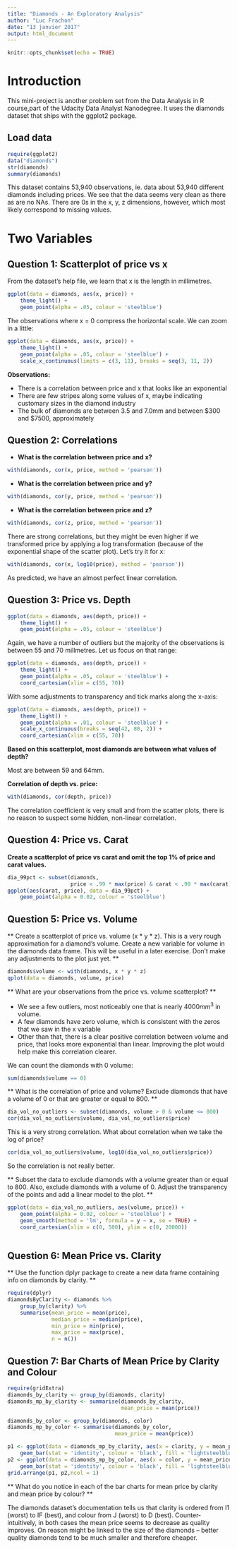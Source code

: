 ```yaml
---
title: "Diamonds - An Exploratory Analysis"
author: "Luc Frachon"
date: "13 janvier 2017"
output: html_document
---
```


```r
knitr::opts_chunk$set(echo = TRUE)
```

# Introduction

This mini-project is another problem set from the Data Analysis in R course,part of the Udacity Data Analyst Nanodegree. It uses the diamonds dataset that ships with the ggplot2 package.

## Load data

```r
require(ggplot2)
data("diamonds")
str(diamonds)
summary(diamonds)
```

This dataset contains 53,940 observations, ie. data about 53,940 different diamonds including prices. We see that the data seems very clean as there as are no NAs. There are 0s in the x, y, z dimensions, however, which most likely correspond to missing values.


# Two Variables
## Question 1: Scatterplot of price vs x

From the dataset's help file, we learn that x is the length in millimetres.

```r
ggplot(data = diamonds, aes(x, price)) +
    theme_light() +
    geom_point(alpha = .05, colour = 'steelblue')
```

The observations where x = 0 compress the horizontal scale. We can zoom in a little:

```r
ggplot(data = diamonds, aes(x, price)) +
    theme_light() +
    geom_point(alpha = .05, colour = 'steelblue') +
    scale_x_continuous(limits = c(3, 11), breaks = seq(3, 11, 2))
```

**Observations:**

 - There is a correlation between price and x that looks like an exponential
 - There are few stripes along some values of x, maybe indicating customary sizes in the diamond industry
 - The bulk of diamonds are between 3.5 and 7.0mm and between $300 and $7500, approximately

## Question 2: Correlations

 * **What is the correlation between price and x?**
 
```r
with(diamonds, cor(x, price, method = 'pearson'))
```

 * **What is the correlation between price and y?**
 
```r
with(diamonds, cor(y, price, method = 'pearson'))
```

 * **What is the correlation between price and z?**
 
```r
with(diamonds, cor(z, price, method = 'pearson'))
```

There are strong correlations, but they might be even higher if we transformed price by applying a log transformation (because of the exponential shape of the scatter plot). Let's try it for x:

```r
with(diamonds, cor(x, log10(price), method = 'pearson'))
```

As predicted, we have an almost perfect linear correlation.

## Question 3: Price vs. Depth

```r
ggplot(data = diamonds, aes(depth, price)) +
    theme_light() +
    geom_point(alpha = .05, colour = 'steelblue')
```

Again, we have a number of outliers but the majority of the observations is between 55 and 70 millmetres. Let us focus on that range:

```r
ggplot(data = diamonds, aes(depth, price)) +
    theme_light() +
    geom_point(alpha = .05, colour = 'steelblue') +
    coord_cartesian(xlim = c(55, 70))
```

With some adjustments to transparency and tick marks along the x-axis:

```r
ggplot(data = diamonds, aes(depth, price)) +
    theme_light() +
    geom_point(alpha = .01, colour = 'steelblue') +
    scale_x_continuous(breaks = seq(42, 80, 2)) +
    coord_cartesian(xlim = c(55, 70))
```

**Based on this scatterplot, most diamonds are between what values of depth?**

Most are between 59 and 64mm.

**Correlation of depth vs. price:**

```r
with(diamonds, cor(depth, price))
```

The correlation coefficient is very small and from the scatter plots, there is no reason to suspect some hidden, non-linear correlation.

## Question 4: Price vs. Carat

**Create a scatterplot of price vs carat and omit the top 1% of price and carat values.**

```r
dia_99pct <- subset(diamonds, 
                    price < .99 * max(price) & carat < .99 * max(carat))
ggplot(aes(carat, price), data = dia_99pct) +
    geom_point(alpha = 0.02, colour = 'steelblue')
```

## Question 5: Price vs. Volume

** Create a scatterplot of price vs. volume (x * y * z). This is a very rough approximation for a diamond's volume. Create a new variable for volume in the diamonds data frame. This will be useful in a later exercise. Don't make any adjustments to the plot just yet. **

```r
diamonds$volume <- with(diamonds, x * y * z)
qplot(data = diamonds, volume, price)
```

** What are your observations from the price vs. volume scatterplot? **

 - We see a few outliers, most noticeably one that is nearly $4000mm^3$ in volume.
 - A few diamonds have zero volume, which is consistent with the zeros that we saw in the x variable
 - Other than that, there is a clear positive correlation between volume and price, that looks more exponential than linear.
 Improving the plot would help make this correlation clearer.
 
We can count the diamonds with 0 volume:
```r
sum(diamonds$volume == 0)
```


** What is the correlation of price and volume? Exclude diamonds that have a volume of 0 or that are greater or equal to 800. **

```r
dia_vol_no_outliers <- subset(diamonds, volume > 0 & volume <= 800)
cor(dia_vol_no_outliers$volume, dia_vol_no_outliers$price)
```

This is a very strong correlation.
What about correlation when we take the log of price?
```r
cor(dia_vol_no_outliers$volume, log10(dia_vol_no_outliers$price))
```

So the correlation is not really better.

** Subset the data to exclude diamonds with a volume greater than or equal to 800. Also, exclude diamonds with a volume of 0. Adjust the transparency of the points and add a linear model to the plot. **

```r

ggplot(data = dia_vol_no_outliers, aes(volume, price)) +
    geom_point(alpha = 0.02, colour = 'steelblue') +
    geom_smooth(method = 'lm', formula = y ~ x, se = TRUE) +
    coord_cartesian(xlim = c(0, 500), ylim = c(0, 20000))
    
```

## Question 6: Mean Price vs. Clarity

** Use the function dplyr package to create a new data frame containing info on diamonds by clarity. **

```r
require(dplyr)
diamondsByClarity <- diamonds %>%
    group_by(clarity) %>%
    summarise(mean_price = mean(price),
              median_price = median(price),
              min_price = min(price),
              max_price = max(price),
              n = n())
```

## Question 7: Bar Charts of Mean Price by Clarity and Colour

```r
require(gridExtra)
diamonds_by_clarity <- group_by(diamonds, clarity)
diamonds_mp_by_clarity <- summarise(diamonds_by_clarity, 
                                    mean_price = mean(price))

diamonds_by_color <- group_by(diamonds, color)
diamonds_mp_by_color <- summarise(diamonds_by_color, 
                                  mean_price = mean(price))

p1 <- ggplot(data = diamonds_mp_by_clarity, aes(x = clarity, y = mean_price)) +
    geom_bar(stat = 'identity', colour = 'black', fill = 'lightsteelblue')
p2 <- ggplot(data = diamonds_mp_by_color, aes(x = color, y = mean_price)) +
    geom_bar(stat = 'identity', colour = 'black', fill = 'lightsteelblue')
grid.arrange(p1, p2,ncol = 1)

```

** What do you notice in each of the bar charts for mean price by clarity and mean price by colour? **

The diamonds dataset's documentation tells us that clarity is ordered from I1 (worst) to IF (best), and colour from J (worst) to D (best).
Counter-intuitively, in both cases the mean price seems to decrease as quality improves. On reason might be linked to the size of the diamonds -- better quality diamonds tend to be much smaller and therefore cheaper.


